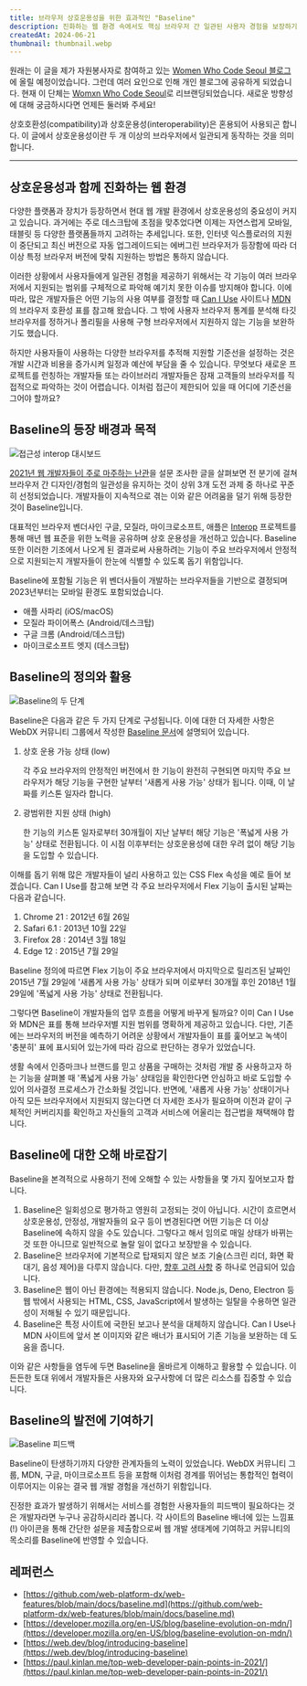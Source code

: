```yaml
---
title: 브라우저 상호운용성을 위한 효과적인 "Baseline"
description: 진화하는 웹 환경 속에서도 핵심 브라우저 간 일관된 사용자 경험을 보장하기 위해 Baseline을 활용하는 방법을 탐구합니다.
createdAt: 2024-06-21
thumbnail: thumbnail.webp
---
```


원래는 이 글을 제가 자원봉사자로 참여하고 있는 [Women Who Code Seoul 블로그](https://medium.com/@wwcodeseoul)에 올릴 예정이었습니다. 그런데 여러 요인으로 인해 개인 블로그에 공유하게 되었습니다.
현재 이 단체는 [Womxn Who Code Seoul](https://www.facebook.com/wwcodeseoul/)로 리브랜딩되었습니다. 새로운 방향성에 대해 궁금하시다면 언제든 둘러봐 주세요!

상호호환성(compatibility)과 상호운용성(interoperability)은 혼용되어 사용되곤 합니다. 이 글에서 상호운용성이란 두 개 이상의 브라우저에서 일관되게 동작하는 것을 의미합니다.

---

## 상호운용성과 함께 진화하는 웹 환경

다양한 플랫폼과 장치가 등장하면서 현대 웹 개발 환경에서 상호운용성의 중요성이 커지고 있습니다. 과거에는 주로 데스크탑에 초점을 맞추었다면 이제는 자연스럽게 모바일, 태블릿 등 다양한 플랫폼들까지 고려하는 추세입니다. 또한, 인터넷 익스플로러의 지원이 중단되고 최신 버전으로 자동 업그레이드되는 에버그린 브라우저가 등장함에 따라 더 이상 특정 브라우저 버전에 맞춰 지원하는 방법은 통하지 않습니다.

이러한 상황에서 사용자들에게 일관된 경험을 제공하기 위해서는 각 기능이 여러 브라우저에서 지원되는 범위를 구체적으로 파악해 예기치 못한 이슈를 방지해야 합니다. 이에 따라, 많은 개발자들은 어떤 기능의 사용 여부를 결정할 때 [Can I Use](https://caniuse.com/) 사이트나 [MDN](https://developer.mozilla.org/en-US/)의 브라우저 호환성 표를 참고해 왔습니다. 그 밖에 사용자 브라우저 통계를 분석해 타깃 브라우저를 정하거나 폴리필을 사용해 구형 브라우저에서 지원하지 않는 기능을 보완하기도 했습니다.

하지만 사용자들이 사용하는 다양한 브라우저를 추적해 지원할 기준선을 설정하는 것은 개발 시간과 비용을 증가시켜 일정과 예산에 부담을 줄 수 있습니다. 무엇보다 새로운 프로젝트를 런칭하는 개발자들 또는 라이브러리 개발자들은 잠재 고객들의 브라우저를 직접적으로 파악하는 것이 어렵습니다. 이처럼 접근이 제한되어 있을 때 어디에 기준선을 그어야 할까요?

## Baseline의 등장 배경과 목적

![접근성 interop 대시보드](/static/posts/effective-baseline-for-interop/accessibility_interop.png)

[2021년 웹 개발자들이 주로 마주하는 난관](https://paul.kinlan.me/top-web-developer-pain-points-in-2021/)을 설문 조사한 글을 살펴보면 전 분기에 걸쳐 브라우저 간 디자인/경험의 일관성을 유지하는 것이 상위 3개 도전 과제 중 하나로 꾸준히 선정되었습니다. 개발자들이 지속적으로 겪는 이와 같은 어려움을 덜기 위해 등장한 것이 Baseline입니다.

대표적인 브라우저 벤더사인 구글, 모질라, 마이크로소프트, 애플은 [Interop](https://github.com/web-platform-tests/interop) 프로젝트를 통해 매년 웹 표준을 위한 노력을 공유하며 상호 운용성을 개선하고 있습니다. Baseline 또한 이러한 기조에서 나오게 된 결과로써 사용하려는 기능이 주요 브라우저에서 안정적으로 지원되는지 개발자들이 한눈에 식별할 수 있도록 돕기 위함입니다.

Baseline에 포함될 기능은 위 벤더사들이 개발하는 브라우저들을 기반으로 결정되며 2023년부터는 모바일 환경도 포함되었습니다.

- 애플 사파리 (iOS/macOS)
- 모질라 파이어폭스 (Android/데스크탑)
- 구글 크롬 (Android/데스크탑)
- 마이크로소프트 엣지 (데스크탑)

## Baseline의 정의와 활용

![Baseline의 두 단계](/static/posts/effective-baseline-for-interop/two_stages_of_baseline.png)

Baseline은 다음과 같은 두 가지 단계로 구성됩니다. 이에 대한 더 자세한 사항은 WebDX 커뮤니티 그룹에서 작성한 [Baseline 문서](https://github.com/web-platform-dx/web-features/blob/main/docs/baseline.md#status-definition)에 설명되어 있습니다.

1. 상호 운용 가능 상태 (low)

   각 주요 브라우저의 안정적인 버전에서 한 기능이 완전히 구현되면 마지막 주요 브라우저가 해당 기능을 구현한 날부터 '새롭게 사용 가능' 상태가 됩니다. 이때, 이 날짜를 키스톤 일자라 합니다.

2. 광범위한 지원 상태 (high)

   한 기능의 키스톤 일자로부터 30개월이 지난 날부터 해당 기능은 '폭넓게 사용 가능' 상태로 전환됩니다. 이 시점 이후부터는 상호운용성에 대한 우려 없이 해당 기능을 도입할 수 있습니다.

이해를 돕기 위해 많은 개발자들이 널리 사용하고 있는 CSS Flex 속성을 예로 들어 보겠습니다. Can I Use를 참고해 보면 각 주요 브라우저에서 Flex 기능이 출시된 날짜는 다음과 같습니다.

1. Chrome 21 : 2012년 6월 26일
2. Safari 6.1 : 2013년 10월 22일
3. Firefox 28 : 2014년 3월 18일
4. Edge 12 : 2015년 7월 29일

Baseline 정의에 따르면 Flex 기능이 주요 브라우저에서 마지막으로 릴리즈된 날짜인 2015년 7월 29일에 '새롭게 사용 가능' 상태가 되며 이로부터 30개월 후인 2018년 1월 29일에 '폭넓게 사용 가능' 상태로 전환됩니다.

그렇다면 Baseline이 개발자들의 업무 흐름을 어떻게 바꾸게 될까요? 이미 Can I Use와 MDN은 표를 통해 브라우저별 지원 범위를 명확하게 제공하고 있습니다. 다만, 기존에는 브라우저의 버전을 예측하기 어려운 상황에서 개발자들이 표를 훑어보고 녹색이 '충분히' 표에 표시되어 있는가에 따라 감으로 판단하는 경우가 있었습니다.

생활 속에서 인증마크나 브랜드를 믿고 상품을 구매하는 것처럼 개발 중 사용하고자 하는 기능을 살펴볼 때 '폭넓게 사용 가능' 상태임을 확인한다면 안심하고 바로 도입할 수 있어 의사결정 프로세스가 간소화될 것입니다. 반면에, '새롭게 사용 가능' 상태이거나 아직 모든 브라우저에서 지원되지 않는다면 더 자세한 조사가 필요하며 이전과 같이 구체적인 커버리지를 확인하고 자신들의 고객과 서비스에 어울리는 접근법을 채택해야 합니다.

## Baseline에 대한 오해 바로잡기

Baseline을 본격적으로 사용하기 전에 오해할 수 있는 사항들을 몇 가지 짚어보고자 합니다.

1. Baseline은 일회성으로 평가하고 영원히 고정되는 것이 아닙니다. 시간이 흐르면서 상호운용성, 안정성, 개발자들의 요구 등이 변경된다면 어떤 기능은 더 이상 Baseline에 속하지 않을 수도 있습니다. 그렇다고 해서 임의로 매일 상태가 바뀌는 것 또한 아니므로 일반적으로 놀랄 일이 없다고 보장받을 수 있습니다.
2. Baseline은 브라우저에 기본적으로 탑재되지 않은 보조 기술(스크린 리더, 화면 확대기, 음성 제어)을 다루지 않습니다. 다만, [향후 고려 사항](https://github.com/web-platform-dx/web-features/blob/main/docs/baseline.md#future-considerations) 중 하나로 언급되어 있습니다.
3. Baseline은 웹이 아닌 환경에는 적용되지 않습니다. Node.js, Deno, Electron 등 웹 밖에서 사용되는 HTML, CSS, JavaScript에서 발생하는 일탈을 수용하면 일관성이 저해될 수 있기 때문입니다.
4. Baseline은 특정 사이트에 국한된 보고나 분석을 대체하지 않습니다. Can I Use나 MDN 사이트에 앞서 본 이미지와 같은 배너가 표시되어 기존 기능을 보완하는 데 도움을 줍니다.

이와 같은 사항들을 염두에 두면 Baseline을 올바르게 이해하고 활용할 수 있습니다. 이 든든한 토대 위에서 개발자들은 사용자와 요구사항에 더 많은 리소스를 집중할 수 있습니다.

## Baseline의 발전에 기여하기

![Baseline 피드백](/static/posts/effective-baseline-for-interop/feedback_on_baseline.png)

Baseline이 탄생하기까지 다양한 관계자들의 노력이 있었습니다. WebDX 커뮤니티 그룹, MDN, 구글, 마이크로소프트 등을 포함해 이처럼 경계를 뛰어넘는 통합적인 협력이 이루어지는 이유는 결국 웹 개발 경험을 개선하기 위함입니다.

진정한 효과가 발생하기 위해서는 서비스를 경험한 사용자들의 피드백이 필요하다는 것은 개발자라면 누구나 공감하시리라 봅니다. 각 사이트의 Baseline 배너에 있는 느낌표(!) 아이콘을 통해 간단한 설문을 제출함으로써 웹 개발 생태계에 기여하고 커뮤니티의 목소리를 Baseline에 반영할 수 있습니다.

## 레퍼런스

- [https://github.com/web-platform-dx/web-features/blob/main/docs/baseline.md](https://github.com/web-platform-dx/web-features/blob/main/docs/baseline.md)
- [https://developer.mozilla.org/en-US/blog/baseline-evolution-on-mdn/](https://developer.mozilla.org/en-US/blog/baseline-evolution-on-mdn/)
- [https://web.dev/blog/introducing-baseline](https://web.dev/blog/introducing-baseline)
- [https://paul.kinlan.me/top-web-developer-pain-points-in-2021/](https://paul.kinlan.me/top-web-developer-pain-points-in-2021/)
